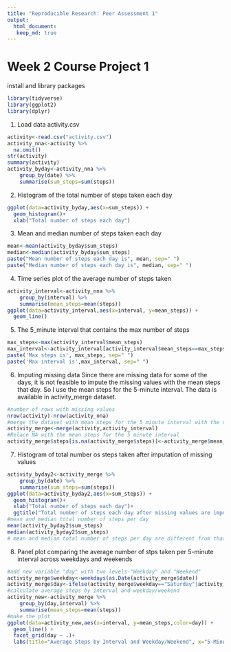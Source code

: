```yaml
---
title: "Reproducible Research: Peer Assessment 1" 
output:
  html_document:
   keep_md: true
---
```


Week 2 Course Project 1
=========================
install and library packages
```r
library(tidyverse)
library(ggplot2)
library(dplyr)
```

1. Load data activity.csv
```r
activity<-read.csv("activity.csv")
activity_nna<-activity %>% 
  na.omit()
str(activity)
summary(activity)
activity_byday<-activity_nna %>% 
    group_by(date) %>% 
    summarise(sum_steps=sum(steps))

```

2. Histogram of the total number of steps taken each day
```r
ggplot(data=activity_byday,aes(x=sum_steps)) +
  geom_histogram()+
  xlab("Total number of steps each day")
```
  
3. Mean and median number of steps taken each day
```r
mean<-mean(activity_byday$sum_steps)
median<-median(activity_byday$sum_steps)
paste("Mean number of steps each day is", mean, sep=" ")
paste("Median number of steps each day is", median, sep=" ")
```
4. Time series plot of the average number of steps taken
```r
activity_interval<-activity_nna %>% 
    group_by(interval) %>% 
    summarise(mean_steps=mean(steps))
ggplot(data=activity_interval,aes(x=interval, y=mean_steps)) +
  geom_line()
```

5. The 5_minute interval that contains the max number of steps
```r
max_steps<-max(activity_interval$mean_steps)
max_interval<-activity_interval[activity_interval$mean_steps==max_steps,]$interval
paste('Max steps is', max_steps, sep=" ")
paste('Max interval is',max_interval, sep=" ")
```

6. Imputing missing data
Since there are missing data for some of the days, it is not feasible to impute the missing values with the mean steps that day. So I use the mean steps for the 5-minute interval. The data is available in activity_merge dataset.
```r
#number of rows with missing values
nrow(activity)-nrow(activity_nna)
#merge the dataset with mean steps for the 5 minute interval with the original dataset
activity_merge<-merge(activity,activity_interval)
#Relace NA with the mean steps for the 5 minute interval
activity_merge$steps[is.na(activity_merge$steps)]<-activity_merge$mean_steps[is.na(activity_merge$steps)]
```

7. Histogram of total number os steps taken after imputation of missing values
```r
activity_byday2<-activity_merge %>% 
    group_by(date) %>% 
    summarise(sum_steps=sum(steps))
ggplot(data=activity_byday2,aes(x=sum_steps)) +
  geom_histogram()+
  xlab("Total number of steps each day")+
  ggtitle("Total number of steps each day after missing values are imputated")
#mean and median total number of steps per day
mean(activity_byday2$sum_steps)
median(activity_byday2$sum_steps)
# mean and median total number of steps per day are different from that calculated before missing values have been imputed
```

8. Panel plot comparing the average number of stps taken per 5-minute interval across weekdays and weekends
```r
#add new variable "day" with two levels-"Weekday" and "Weekend"
activity_merge$weekday<-weekdays(as.Date(activity_merge$date))
activity_merge$day<-ifelse(activity_merge$weekday=="Saturday"|activity_merge$weekday=="Sunday","Weekend","Weekday")
#calculate average steps by interval and weekday/weekend
activity_new<-activity_merge %>% 
    group_by(day,interval) %>% 
    summarise(mean_steps=mean(steps))
#make the plot
ggplot(data=activity_new,aes(x=interval, y=mean_steps,color=day)) +
  geom_line() +
  facet_grid(day ~ .)+
  labs(title="Average Steps by Interval and Weekday/Weekend", x="5-Minute Interval", y="Average steps")
```

